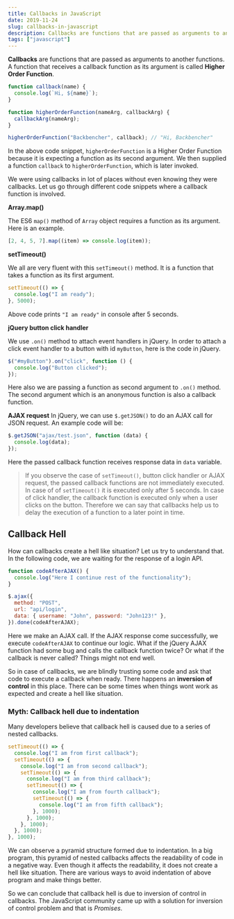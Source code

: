 ```yaml
---
title: Callbacks in JavaScript
date: 2019-11-24
slug: callbacks-in-javascript
description: Callbacks are functions that are passed as arguments to another functions. A function that receives a callback function as its argument is called Higher Order Function
tags: ["javascript"]
---
```


**Callbacks** are functions that are passed as arguments to another functions. A function that receives a callback function as its argument is called **Higher Order Function**.

```javascript
function callback(name) {
  console.log(`Hi, ${name}`);
}

function higherOrderFunction(nameArg, callbackArg) {
  callbackArg(nameArg);
}

higherOrderFunction("Backbencher", callback); // "Hi, Backbencher"
```

In the above code snippet, `higherOrderFunction` is a Higher Order Function because it is expecting a function as its second argument. We then supplied a function `callback` to `higherOrderFunction`, which is later invoked.

We were using callbacks in lot of places without even knowing they were callbacks. Let us go through different code snippets where a callback function is involved.

**Array.map()**

The ES6 `map()` method of `Array` object requires a function as its argument. Here is an example.

```javascript
[2, 4, 5, 7].map((item) => console.log(item));
```

**setTimeout()**

We all are very fluent with this `setTimeout()` method. It is a function that takes a function as its first argument.

```javascript
setTimeout(() => {
  console.log("I am ready");
}, 5000);
```

Above code prints `"I am ready"` in console after 5 seconds.

**jQuery button click handler**

We use `.on()` method to attach event handlers in jQuery. In order to attach a click event handler to a button with id `myButton`, here is the code in jQuery.

```javascript
$("#myButton").on("click", function () {
  console.log("Button clicked");
});
```

Here also we are passing a function as second argument to `.on()` method. The second argument which is an anonymous function is also a callback function.

**AJAX request**
In jQuery, we can use `$.getJSON()` to do an AJAX call for JSON request. An example code will be:

```javascript
$.getJSON("ajax/test.json", function (data) {
  console.log(data);
});
```

Here the passed callback function receives response data in `data` variable.

> If you observe the case of `setTimeout()`, button click handler or AJAX request, the passed callback functions are not immediately executed. In case of of `setTimeout()` it is executed only after 5 seconds. In case of click handler, the callback function is executed only when a user clicks on the button. Therefore we can say that callbacks help us to delay the execution of a function to a later point in time.

## Callback Hell

How can callbacks create a hell like situation? Let us try to understand that. In the following code, we are waiting for the response of a login API.

```javascript
function codeAfterAJAX() {
  console.log("Here I continue rest of the functionality");
}

$.ajax({
  method: "POST",
  url: "api/login",
  data: { username: "John", password: "John123!" },
}).done(codeAfterAJAX);
```

Here we make an AJAX call. If the AJAX response come successfully, we execute `codeAfterAJAX` to continue our logic. What if the jQuery AJAX function had some bug and calls the callback function twice? Or what if the callback is never called? Things might not end well.

So in case of callbacks, we are blindly trusting some code and ask that code to execute a callback when ready. There happens an **inversion of control** in this place. There can be some times when things wont work as expected and create a hell like situation.

### Myth: Callback hell due to indentation

Many developers believe that callback hell is caused due to a series of nested callbacks.

```javascript
setTimeout(() => {
  console.log("I am from first callback");
  setTimeout(() => {
    console.log("I am from second callback");
    setTimeout(() => {
      console.log("I am from third callback");
      setTimeout(() => {
        console.log("I am from fourth callback");
        setTimeout(() => {
          console.log("I am from fifth callback");
        }, 1000);
      }, 1000);
    }, 1000);
  }, 1000);
}, 1000);
```

We can observe a pyramid structure formed due to indentation. In a big program, this pyramid of nested callbacks affects the readability of code in a negative way. Even though it affects the readability, it does not create a hell like situation. There are various ways to avoid indentation of above program and make things better.

So we can conclude that callback hell is due to inversion of control in callbacks. The JavaScript community came up with a solution for inversion of control problem and that is _Promises_.
